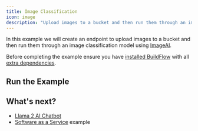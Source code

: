 ```yaml
---
title: Image Classification
icon: image
description: "Upload images to a bucket and then run them through an image classification model."
---
```



In this example we will create an endpoint to upload images to a bucket and then run them through an image classification model using [ImageAI](https://github.com/OlafenwaMoses/ImageAI).

<Snippet file="image_classification_system_design.mdx" />

Before completing the example ensure you have [installed BuildFlow](/buildflow/programming-guide/install)
with all [extra dependencies](/buildflow/programming-guide/install#extra-dependencies).

## Run the Example

<Tabs groupId="cloud-types">
  <Tab title="GCP">
    <Snippet file="gcp_image_classification.mdx" />
  </Tab>
  <Tab title="AWS">
    <Snippet file="aws_image_classification.mdx" />
  </Tab>
  <Tab title="Local">
    <Snippet file="local_image_classification.mdx" />
    </Tab>
</Tabs>

## What's next?

- [Llama 2 AI Chatbot](/buildflow/examples/llama2-ai-chatbot)
- [Software as a Service](/buildflow/examples/saas) example
